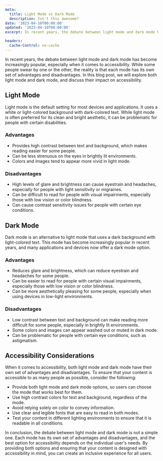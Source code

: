 ```yaml
---
meta:
  title: Light Mode vs Dark Mode 
  description: Isn't this awesome?
date: '2023-04-10T00:00:00'
updated: '2023-04-10T00:00:00'
excerpt: In recent years, the debate between light mode and dark mode has become increasingly popular, especially when it comes to accessibility. While some people swear by one or the other, the reality is that each mode has its own set of advantages and disadvantages. In this blog post, we will explore both light mode and dark mode, and discuss their impact on accessibility.

headers:
  Cache-Control: no-cache
---
```


In recent years, the debate between light mode and dark mode has become increasingly popular, especially when it comes to accessibility. While some people swear by one or the other, the reality is that each mode has its own set of advantages and disadvantages. In this blog post, we will explore both light mode and dark mode, and discuss their impact on accessibility.


## Light Mode

Light mode is the default setting for most devices and applications. It uses a white or light-colored background with dark-colored text. While light mode is often preferred for its clean and bright aesthetic, it can be problematic for people with certain disabilities.

### Advantages

- Provides high contrast between text and background, which makes reading easier for some people.
- Can be less strenuous on the eyes in brightly lit environments.
- Colors and images tend to appear more vivid in light mode.

### Disadvantages

- High levels of glare and brightness can cause eyestrain and headaches, especially for people with light sensitivity or migraines.
- Can be difficult to read for people with visual impairments, especially those with low vision or color blindness.
- Can cause contrast sensitivity issues for people with certain eye conditions.

## Dark Mode

Dark mode is an alternative to light mode that uses a dark background with light-colored text. This mode has become increasingly popular in recent years, and many applications and devices now offer a dark mode option.

### Advantages

- Reduces glare and brightness, which can reduce eyestrain and headaches for some people.
- Can be easier to read for people with certain visual impairments, especially those with low vision or color blindness.
- Can be more aesthetically pleasing for some people, especially when using devices in low-light environments.

### Disadvantages

- Low contrast between text and background can make reading more difficult for some people, especially in brightly lit environments.
- Some colors and images can appear washed out or muted in dark mode.
- Can be problematic for people with certain eye conditions, such as astigmatism.

## Accessibility Considerations

When it comes to accessibility, both light mode and dark mode have their own set of advantages and disadvantages. To ensure that your content is accessible to as many people as possible, consider the following:

- Provide both light mode and dark mode options, so users can choose the mode that works best for them.
- Use high contrast colors for text and background, regardless of the mode.
- Avoid relying solely on color to convey information.
- Use clear and legible fonts that are easy to read in both modes.
- Test your content in different lighting environments to ensure that it is readable in all conditions.

In conclusion, the debate between light mode and dark mode is not a simple one. Each mode has its own set of advantages and disadvantages, and the best option for accessibility depends on the individual user's needs. By providing both options and ensuring that your content is designed with accessibility in mind, you can create an inclusive experience for all users.


```